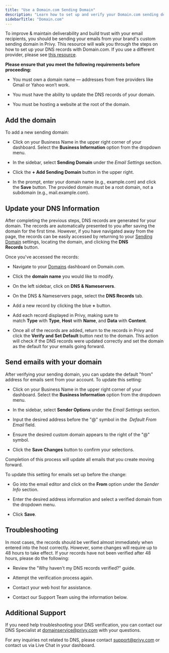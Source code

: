 ```yaml
---
title: "Use a Domain.com Sending Domain"
description: "Learn how to set up and verify your Domain.com sending domain in your Privy account."
sidebarTitle: "Domain.com"
---
```


To improve & maintain deliverability and build trust with your email recipients, you should be sending your emails from your brand's custom sending domain in Privy. This resource will walk you through the steps on how to set up your DNS records with Domain.com. If you use a different provider, please see [this resource](https://privy.mintlify.app/docs/learn/deliverability/use-a-custom-sending-domain).

**​Please ensure that you meet the following requirements before proceeding:** 

* You must own a domain name — addresses from free providers like Gmail or Yahoo won’t work.

* You must have the ability to update the DNS records of your domain.

* You must be hosting a website at the root of the domain. 

## Add the domain

To add a new sending domain:

* Click on your Business Name in the upper right corner of your dashboard. Select the **Business Information** option from the dropdown menu.

* In the sidebar, select **Sending Domain** under the *Email Settings* section. 

* Click the **+ Add Sending Domain** button in the upper right. 

* In the prompt, enter your domain name (e.g., example.com) and click the **Save** button. The provided domain must be a root domain, not a subdomain (e.g., mail.example.com). 

## Update your DNS Information

After completing the previous steps, DNS records are generated for your domain. The records are automatically presented to you after saving the domain for the first time. However, if you have navigated away from the page, the records can be easily accessed by returning to your [Sending Domain](https://dashboard.privy.com/settings/sending-domains) settings, locating the domain, and clicking the **DNS Records** button. 

Once you've accessed the records:

* Navigate to your [Domains](https://www.domain.com/controlpanel/foundation/) dashboard on Domain.com. 

* Click the **domain name** you would like to modify.

* On the left sidebar, click on **DNS & Nameservers**. 

* On the DNS & Nameservers page, select the **DNS Records** tab.  

* Add a new record by clicking the blue **+** button.

* Add each record displayed in Privy, making sure to match **Type** with **Type**, **Host** with **Name**, and **Data** with **Content**. 

* Once all of the records are added, return to the records in Privy and click the **Verify and Set Default** button next to the domain. This action will check if the DNS records were updated correctly and set the domain as the default for your emails going forward. 

## Send emails with your domain

After verifying your sending domain, you can update the default "from" address for emails sent from your account. To update this setting:

* Click on your Business Name in the upper right corner of your dashboard. Select the **Business Information** option from the dropdown menu.

* In the sidebar, select **Sender Options** under the *Email Settings* section.

* Input the desired address before the "@" symbol in the 
  *Default From Email* field. 

* Ensure the desired custom domain appears to the right of the "@" symbol.

* Click the **Save Changes** button to confirm your selections. 

Completion of this process will update all emails that you create moving forward.

To update this setting for emails set up before the change: 

* Go into the email editor and click on the **From** option under the *Sender Info* section.

* Enter the desired address information and select a verified domain from the dropdown menu.

* Click **Save**. 

## Troubleshooting

In most cases, the records should be verified almost immediately when entered into the host correctly. However, some changes will require up to 48 hours to take effect. If your records have not been verified after 48 hours, please do the following:

* Review the "Why haven't my DNS records verified?" guide.

* Attempt the verification process again.

* Contact your web host for assistance.

* Contact our Support Team using the information below.

## Additional Support

If you need help troubleshooting your DNS verification, you can contact our DNS Specialist at [domainservice@privy.com](mailto:domainservice@privy.com) with your questions.

For any inquiries not related to DNS, please contact [support@privy.com](mailto:support@privy.com) or contact us via Live Chat in your dashboard.